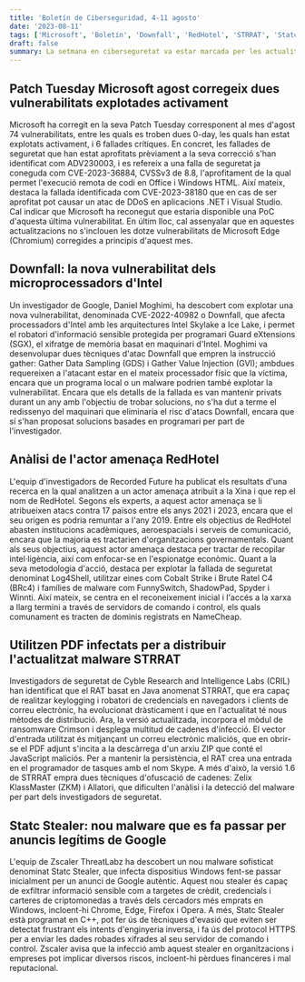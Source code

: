 ```yaml
---
title: 'Boletín de Ciberseguridad, 4-11 agosto'
date: '2023-08-11'
tags: ['Microsoft', 'Boletín', 'Downfall', 'RedHotel', 'STRRAT', 'Statc Stealer', 'Google']
draft: false
summary: La setmana en ciberseguretat va estar marcada per les actualitzacions de Microsoft per a corregir vulnerabilitats activament explotades, una nova vulnerabilitat en microprocessadors Intel, la identificació d'un actor amenaça xinès anomenat RedHotel, l'evolució del malware STRRAT amb mètodes de distribució actualitzats, i el descobriment del malware Statc Stealer que es camufla com a anuncis de Google per a robar informació delicada en dispositius Windows.
---
```


## Patch Tuesday Microsoft agost corregeix dues vulnerabilitats explotades activament

Microsoft ha corregit en la seva Patch Tuesday corresponent al mes d'agost 74 vulnerabilitats, entre les quals es troben dues 0-day, les quals han estat explotats activament, i 6 fallades crítiques. En concret, les fallades de seguretat que han estat aprofitats prèviament a la seva correcció s'han identificat com ADV230003, i es refereix a una falla de seguretat ja coneguda com CVE-2023-36884, CVSSv3 de 8.8, l'aprofitament de la qual permet l'execució remota de codi en Office i Windows HTML. Així mateix, destaca la fallada identificada com CVE-2023-38180 que en cas de ser aprofitat pot causar un atac de DDoS en aplicacions .NET i Visual Studio. Cal indicar que Microsoft ha reconegut que estaria disponible una PoC d'aquesta última vulnerabilitat. En últim lloc, cal assenyalar que en aquestes actualitzacions no s'inclouen les dotze vulnerabilitats de Microsoft Edge (Chromium) corregides a principis d'aquest mes.

## Downfall: la nova vulnerabilitat dels microprocessadors d'Intel

Un investigador de Google, Daniel Moghimi, ha descobert com explotar una nova vulnerabilitat, denominada CVE-2022-40982 o Downfall, que afecta processadors d'Intel amb les arquitectures Intel Skylake a Ice Lake, i permet el robatori d'informació sensible protegida per programari Guard eXtensions (SGX), el xifratge de memòria basat en maquinari d'Intel. Moghimi va desenvolupar dues tècniques d'atac Downfall que empren la instrucció gather: Gather Data Sampling (GDS) i Gather Value Injection (GVI); ambdues requereixen a l'atacant estar en el mateix processador físic que la víctima, encara que un programa local o un malware podrien també explotar la vulnerabilitat. Encara que els detalls de la fallada es van mantenir privats durant un any amb l'objectiu de trobar solucions, no s'ha dut a terme el redissenyo del maquinari que eliminaria el risc d'atacs Downfall, encara que sí s'han proposat solucions basades en programari per part de l'investigador.

## Anàlisi de l'actor amenaça RedHotel

L'equip d'investigadors de Recorded Future ha publicat els resultats d'una recerca en la qual analitzen a un actor amenaça atribuït a la Xina i que rep el nom de RedHotel. Segons els experts, a aquest actor amenaça se li atribueixen atacs contra 17 països entre els anys 2021 i 2023, encara que el seu origen es podria remuntar a l'any 2019. Entre els objectius de RedHotel abasten institucions acadèmiques, aeroespacials i serveis de comunicació, encara que la majoria es tractarien d'organitzacions governamentals. Quant als seus objectius, aquest actor amenaça destaca per tractar de recopilar intel·ligència, així com enfocar-se en l'espionatge econòmic. Quant a la seva metodologia d'acció, destaca per explotar la fallada de seguretat denominat Log4Shell, utilitzar eines com Cobalt Strike i Brute Ratel C4 (BRc4) i famílies de malware com FunnySwitch, ShadowPad, Spyder i Winnti. Així mateix, se centra en el reconeixement inicial i l'accés a la xarxa a llarg termini a través de servidors de comando i control, els quals comunament es tracten de dominis registrats en NameCheap.

## Utilitzen PDF infectats per a distribuir l'actualitzat malware STRRAT

Investigadors de seguretat de Cyble Research and Intelligence Labs (CRIL) han identificat que el RAT basat en Java anomenat STRRAT, que era capaç de realitzar keylogging i robatori de credencials en navegadors i clients de correu electrònic, ha evolucionat dràsticament i que en l'actualitat té nous mètodes de distribució. Ara, la versió actualitzada, incorpora el mòdul de ransomware Crimson i desplega multitud de cadenes d'infecció. El vector d'entrada utilitzat és mitjançant un correu electrònic maliciós, que en obrir-se el PDF adjunt s'incita a la descàrrega d'un arxiu ZIP que conté el JavaScript maliciós. Per a mantenir la persistència, el RAT crea una entrada en el programador de tasques amb el nom Skype. A més d'això, la versió 1.6 de STRRAT empra dues tècniques d'ofuscació de cadenes: Zelix KlassMaster (ZKM) i Allatori, que dificulten l'anàlisi i la detecció del malware per part dels investigadors de seguretat.

## Statc Stealer: nou malware que es fa passar per anuncis legítims de Google

L'equip de Zscaler ThreatLabz ha descobert un nou malware sofisticat denominat Statc Stealer, que infecta dispositius Windows fent-se passar inicialment per un anunci de Google autèntic. Aquest nou stealer és capaç de exfiltrar informació sensible com a targetes de crèdit, credencials i carteres de criptomonedas a través dels cercadors més emprats en Windows, incloent-hi Chrome, Edge, Firefox i Opera. A més, Statc Stealer està programat en C++, pot fer ús de tècniques d'evasió que eviten ser detectat frustrant els intents d'enginyeria inversa, i fa ús del protocol HTTPS per a enviar les dades robades xifrades al seu servidor de comando i control. Zscaler avisa que la infecció amb aquest stealer en organitzacions i empreses pot implicar diversos riscos, incloent-hi pèrdues financeres i mal reputacional.
